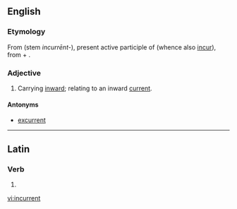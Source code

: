 ==English==

===Etymology===
From {{etyl|la|en}} {{term|incurrens|incurrēns|lang=la}} (stem ''incurrēnt-''), present active participle of {{term|incurro|incurrō|run into, towards or upon|lang=la}} (whence also [[incur]]), from {{term|in|lang=la}} + {{term|curro|currō|run|lang=la}}.

===Adjective===
{{en-adj|-}}

# Carrying [[inward]]; relating to an inward [[current]].

====Antonyms====
* [[excurrent]]

----

==Latin==

===Verb===
{{la-verb-form|incurrent}}

# {{conjugation of|incurro|incurrō|3|p|fut|act|ind|lang=la}}


[[vi:incurrent]]